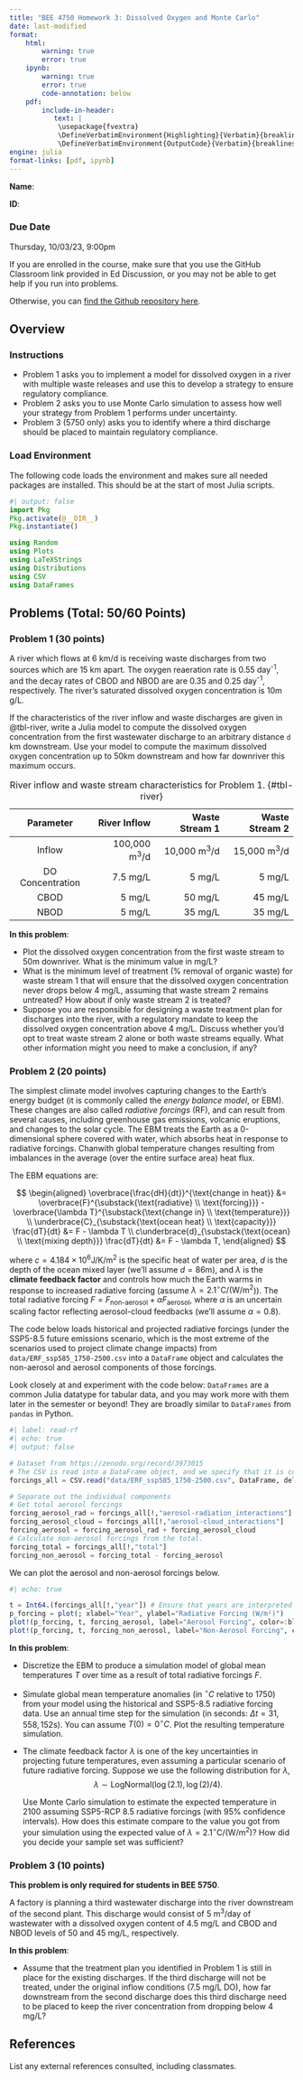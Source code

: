 ```yaml
---
title: "BEE 4750 Homework 3: Dissolved Oxygen and Monte Carlo"
date: last-modified
format:
    html:        
        warning: true
        error: true
    ipynb:
        warning: true
        error: true
        code-annotation: below
    pdf:
        include-in-header: 
           text: |
            \usepackage{fvextra}
            \DefineVerbatimEnvironment{Highlighting}{Verbatim}{breaklines,commandchars=\\\{\}}
            \DefineVerbatimEnvironment{OutputCode}{Verbatim}{breaklines,commandchars=\\\{\}}
engine: julia
format-links: [pdf, ipynb]
---
```


::: {.content-visible when-format="ipynb"}
**Name**:

**ID**:
:::

::: {.callout-important icon=false}
### Due Date

Thursday, 10/03/23, 9:00pm
:::

::: {.content-visible when-format="html"}

:::{.callout-caution}

If you are enrolled in the course, make sure that you use the GitHub Classroom link provided in Ed Discussion, or you may not be able to get help if you run into problems.

Otherwise, you can [find the Github repository here]({{< var github_org.repo >}}/hw03).

:::

:::

## Overview

### Instructions


* Problem 1 asks you to implement a model for dissolved oxygen in a river with multiple waste releases and use this to develop a strategy to ensure regulatory compliance.
* Problem 2 asks you to use Monte Carlo simulation to assess how well your strategy from Problem 1 performs under uncertainty.
* Problem 3 (5750 only) asks you to identify where a third discharge should be placed to maintain regulatory compliance.


### Load Environment

The following code loads the environment and makes sure all needed packages are installed. This should be at the start of most Julia scripts.

```julia
#| output: false
import Pkg
Pkg.activate(@__DIR__)
Pkg.instantiate()
```

```julia
using Random
using Plots
using LaTeXStrings
using Distributions
using CSV
using DataFrames
```

## Problems (Total: 50/60 Points)


::: {.cell .markdown}

### Problem 1 (30 points)

A river which flows at 6 km/d is receiving waste discharges from two sources which are 15 km apart. The oxygen reaeration rate is 0.55 day^-1^, and the decay rates of CBOD and NBOD are are 0.35 and 0.25 day^-1^, respectively. The river's saturated dissolved oxygen concentration is 10m g/L.

If the characteristics of the river inflow and waste discharges are given in @tbl-river, write a Julia model to compute the dissolved oxygen concentration from the first wastewater discharge to an arbitrary distance `d` km downstream. Use your model to compute the maximum dissolved oxygen concentration up to 50km downstream and how far downriver this maximum occurs.

| Parameter | River Inflow | Waste Stream 1 | Waste Stream 2 |
|:---------:|-------------:|---------------:|---------------:|
| Inflow | 100,000 m^3^/d | 10,000 m^3^/d | 15,000 m^3^/d |
| DO Concentration | 7.5 mg/L | 5 mg/L | 5 mg/L |
| CBOD | 5 mg/L | 50 mg/L | 45 mg/L |
| NBOD | 5 mg/L | 35 mg/L | 35 mg/L |
: River inflow and waste stream characteristics for Problem 1. {#tbl-river}

**In this problem**:

* Plot the dissolved oxygen concentration from the first waste stream to 50m downriver. What is the minimum value in mg/L?
* What is the minimum level of treatment (% removal of organic waste) for waste stream 1 that will ensure that the dissolved oxygen concentration never drops below 4 mg/L, assuming that waste stream 2 remains untreated? How about if only waste stream 2 is treated?
* Suppose you are responsible for designing a waste treatment plan for discharges into the river, with a regulatory mandate to keep the dissolved oxygen concentration above 4 mg/L. Discuss whether you'd opt to treat waste stream 2 alone or both waste streams equally. What other information might you need to make a conclusion, if any?

:::

::: {.cell .markdown}
### Problem 2 (20 points)

The simplest climate model involves capturing changes to the Earth's energy budget (it is commonly called the *energy balance model*, or EBM). These changes are also called *radiative forcings* (RF), and can result from several causes, including greenhouse gas emissions, volcanic eruptions, and changes to the solar cycle. The EBM treats the Earth as a 0-dimensional sphere covered with water, which absorbs heat in response to radiative forcings. Chanwith global temperature changes resulting from imbalances in the average (over the entire surface area) heat flux. 

The EBM equations are:

$$
\begin{aligned}
\overbrace{\frac{dH}{dt}}^{\text{change in heat}} &= \overbrace{F}^{\substack{\text{radiative} \\ \text{forcing}}} - \overbrace{\lambda T}^{\substack{\text{change in} \\ \text{temperature}}} \\
\underbrace{C}_{\substack{\text{ocean heat} \\ \text{capacity}}} \frac{dT}{dt} &= F - \lambda T \\
c\underbrace{d}_{\substack{\text{ocean} \\ \text{mixing depth}}} \frac{dT}{dt} &= F - \lambda T,
\end{aligned}
$$

where $c = 4.184\times 10^6 \mathrm{J/K/m}^2$ is the specific heat of water per area, $d$ is the depth of the ocean mixed layer (we'll assume $d = 86 \mathrm{m}$), and $\lambda$ is the **climate feedback factor** and controls how much the Earth warms in response to increased radiative forcing (assume $\lambda = 2.1^\circ \mathrm{C}/(\mathrm{W}/\mathrm{m}^2$)). The total radiative forcing $F = F_\text{non-aerosol} + \alpha F_\text{aerosol}$, where $\alpha$ is an uncertain scaling factor reflecting aerosol-cloud feedbacks (we'll assume $\alpha = 0.8$). 

The code below loads historical and projected radiative forcings (under the SSP5-8.5 future emissions scenario, which is the most extreme of the scenarios used to project climate change impacts) from `data/ERF_ssp585_1750-2500.csv` into a `DataFrame` object and calculates the non-aerosol and aerosol components of those forcings.

:::

::: {.callout-tip}
Look closely at and experiment with the code below: `DataFrames` are a common Julia datatype for tabular data, and you may work more with them later in the semester or beyond! They are broadly similar to `DataFrames` from `pandas` in Python.
:::

```julia
#| label: read-rf
#| echo: true
#| output: false

# Dataset from https://zenodo.org/record/3973015
# The CSV is read into a DataFrame object, and we specify that it is comma delimited
forcings_all = CSV.read("data/ERF_ssp585_1750-2500.csv", DataFrame, delim=",")

# Separate out the individual components
# Get total aerosol forcings
forcing_aerosol_rad = forcings_all[!,"aerosol-radiation_interactions"]
forcing_aerosol_cloud = forcings_all[!,"aerosol-cloud_interactions"]
forcing_aerosol = forcing_aerosol_rad + forcing_aerosol_cloud
# Calculate non-aerosol forcings from the total.
forcing_total = forcings_all[!,"total"]
forcing_non_aerosol = forcing_total - forcing_aerosol
```

We can plot the aerosol and non-aerosol forcings below.

```julia
#| echo: true

t = Int64.(forcings_all[!,"year"]) # Ensure that years are interpreted as integers
p_forcing = plot(; xlabel="Year", ylabel="Radiative Forcing (W/m²)")
plot!(p_forcing, t, forcing_aerosol, label="Aerosol Forcing", color=:blue, linewidth=2)
plot!(p_forcing, t, forcing_non_aerosol, label="Non-Aerosol Forcing", color=:red, linewidth=2)
```


**In this problem**:

* Discretize the EBM to produce a simulation model of global mean temperatures $T$ over time as a result of total radiative forcings $F$.
* Simulate global mean temperature anomalies (in $^\circ C$ relative to 1750) from your model using the historical and SSP5-8.5 radiative forcing data. Use an annual time step for the simulation (in seconds: $\Delta t = 31,558,152 \mathrm{s}$). You can assume $T(0) = 0^\circ C$. Plot the resulting temperature simulation.
* The climate feedback factor $\lambda$ is one of the key uncertainties in projecting future temperatures, even assuming a particular scenario of future radiative forcing. Suppose we use the following distribution for $\lambda$, 
   $$\lambda \sim \text{LogNormal}(\log(2.1), \log(2)/4).$$ 

   Use Monte Carlo simulation to estimate the expected temperature in 2100 assuming SSP5-RCP 8.5 radiative forcings (with 95% confidence intervals). How does this estimate compare to the value you got from your simulation using the expected value of $\lambda=2.1^\circ \mathrm{C}/(\mathrm{W}/\mathrm{m}^2)$? How did you decide your sample set was sufficient? 

::: {.cell .markdown}
### Problem 3 (10 points)

**This problem is only required for students in BEE 5750**.

A factory is planning a third wastewater discharge into the river downstream of the second plant. This discharge would consist of 5 m^3^/day of wastewater with a dissolved oxygen content of 4.5 mg/L and CBOD and NBOD levels of 50 and 45 mg/L, respectively.

**In this problem**:

* Assume that the treatment plan you identified in Problem 1 is still in place for the existing discharges. If the third discharge will not be treated, under the original inflow conditions (7.5 mg/L DO), how far downstream from the second discharge does this third discharge need to be placed to keep the river concentration from dropping below 4 mg/L?
:::


::: {.cell .markdown}
## References

List any external references consulted, including classmates.
:::
